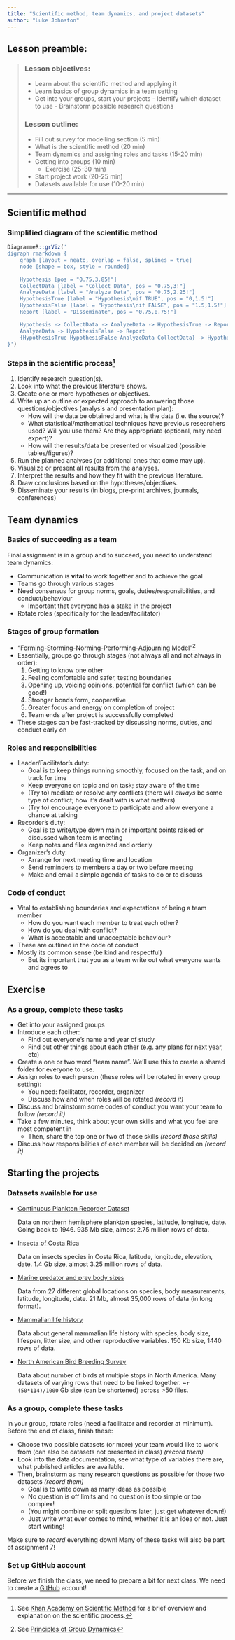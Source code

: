 ```yaml
---
title: "Scientific method, team dynamics, and project datasets"
author: "Luke Johnston"
---
```


## Lesson preamble:

> ### Lesson objectives:
> 
> - Learn about the scientific method and applying it
> - Learn basics of group dynamics in a team setting
> - Get into your groups, start your projects
>       - Identify which dataset to use
>       - Brainstorm possible research questions
>
> ### Lesson outline:
>
> - Fill out survey for modelling section (5 min)
> - What is the scientific method (20 min)
> - Team dynamics and assigning roles and tasks (15-20 min)
> - Getting into groups (10 min)
>     - Exercise (25-30 min)
> - Start project work (20-25 min)
> - Datasets available for use (10-20 min)

-----

## Scientific method

<!-- What is the scientific method? -->

### Simplified diagram of the scientific method

```r
DiagrammeR::grViz('
digraph rmarkdown {
    graph [layout = neato, overlap = false, splines = true]
    node [shape = box, style = rounded]

    Hypothesis [pos = "0.75,3.85!"]
    CollectData [label = "Collect Data", pos = "0.75,3!"]
    AnalyzeData [label = "Analyze Data", pos = "0.75,2.25!"]
    HypothesisTrue [label = "Hypothesis\nif TRUE", pos = "0,1.5!"]
    HypothesisFalse [label = "Hypothesis\nif FALSE", pos = "1.5,1.5!"]
    Report [label = "Disseminate", pos = "0.75,0.75!"]

    Hypothesis -> CollectData -> AnalyzeData -> HypothesisTrue -> Report
    AnalyzeData -> HypothesisFalse -> Report
    {HypothesisTrue HypothesisFalse AnalyzeData CollectData} -> Hypothesis
}')
```


### Steps in the scientific process[^sci_method]

1. Identify research question(s).
2. Look into what the previous literature shows.
3. Create one or more hypotheses or objectives.
4. Write up an outline or expected approach to answering those
questions/objectives (analysis and presentation plan):
    - How will the data be obtained and what is the data (i.e. the source)?
    - What statistical/mathematical techniques have previous researchers used?
    Will you use them? Are they appropriate (optional, may need expert)?
    - How will the results/data be presented or visualized (possible
    tables/figures)?
5. Run the planned analyses (or additional ones that come may up).
6. Visualize or present all results from the analyses.
7. Interpret the results and how they fit with the previous literature.
8. Draw conclusions based on the hypotheses/objectives.
9. Disseminate your results (in blogs, pre-print archives, journals, conferences)

[^sci_method]: See [Khan Academy on Scientific Method](https://www.khanacademy.org/science/biology/intro-to-biology/science-of-biology/a/the-science-of-biology) for a brief overview and explanation on the scientific process.

## Team dynamics

### Basics of succeeding as a team

Final assignment is in a group and to succeed, you need to understand team dynamics:

- Communication is **vital** to work together and to achieve the goal
- Teams go through various stages
- Need consensus for group norms, goals, duties/responsibilities, and conduct/behaviour
    - Important that everyone has a stake in the project
- Rotate roles (specifically for the leader/facilitator)

### Stages of group formation

- "Forming-Storming-Norming-Performing-Adjourning Model"[^group_forming]
- Essentially, groups go through stages (not always all and not always in order):
    1. Getting to know one other
    2. Feeling comfortable and safer, testing boundaries
    3. Opening up, voicing opinions, potential for conflict (which can be good!)
    4. Stronger bonds form, cooperative
    5. Greater focus and energy on completion of project
    6. Team ends after project is successfully completed
- These stages can be fast-tracked by discussing norms, duties, and conduct early on

[^group_forming]: See [Principles of Group Dynamics](https://open.lib.umn.edu/principlesmanagement/chapter/13-3-group-dynamics/) 

### Roles and responsibilities

- Leader/Facilitator's duty:
    - Goal is to keep things running smoothly, focused on the task, and on track for time
    - Keep everyone on topic and on task; stay aware of the time
    - (Try to) mediate or resolve any conflicts (there will *always* be some type of conflict; how it's dealt with is what matters)
    - (Try to) encourage everyone to participate and allow everyone a chance at talking
- Recorder's duty:
    - Goal is to write/type down main or important points raised or discussed when team is meeting
    - Keep notes and files organized and orderly
- Organizer's duty:
    - Arrange for next meeting time and location
    - Send reminders to members a day or two before meeting
    - Make and email a simple agenda of tasks to do or to discuss

### Code of conduct

- Vital to establishing boundaries and expectations of being a team member
    - How do you want each member to treat each other?
    - How do you deal with conflict?
    - What is acceptable and unacceptable behaviour?
- These are outlined in the code of conduct
- Mostly its common sense (be kind and respectful)
    - But its important that you as a team write out what everyone wants and agrees to

## Exercise

### As a group, complete these tasks

<!-- show assigned groups -->

- Get into your assigned groups
- Introduce each other:
    - Find out everyone's name and year of study
    - Find out other things about each other (e.g. any plans for next year, etc)
- Create a one or two word "team name". We'll use this to create a shared folder for everyone to use.
- Assign roles to each person (these roles will be rotated in every group setting):
    - You need: facilitator, recorder, organizer
    - Discuss how and when roles will be rotated *(record it)*
- Discuss and brainstorm some codes of conduct you want your team to follow *(record it)*
- Take a few minutes, think about your own skills and what you feel are most competent in
    - Then, share the top one or two of those skills *(record those skills)*
- Discuss how responsibilities of each member will be decided on *(record it)*

## Starting the projects

### Datasets available for use

- [Continuous Plankton Recorder Dataset](https://www.gbif.org/dataset/67c54f85-7910-4cbf-8de4-6f0b136a0e34)

    Data on northern hemisphere plankton species, latitude, longitude, date.
    Going back to 1946. 935 Mb size, almost 2.75 million rows of data.

- [Insecta of Costa Rica](https://www.gbif.org/dataset/3e9817c1-8302-4955-87e3-a408db0ea379)

    Data on insects species in Costa Rica, latitude, longitude, elevation, date.
    1.4 Gb size, almost 3.25 million rows of data.

- [Marine predator and prey body sizes](http://www.esapubs.org/archive/ecol/E089/051/default.htm#data)

    Data from 27 different global locations on species, body measurements,
    latitude, longitude, date. 21 Mb, almost 35,000 rows of data (in long
    format).

- [Mammalian life history](http://www.esapubs.org/archive/ecol/E084/093/default.htm)

    Data about general mammalian life history with species, body size, lifespan,
    litter size, and other reproductive variables. 150 Kb size, 1440 rows of
    data.

- [North American Bird Breeding Survey](https://www.pwrc.usgs.gov/BBS/?CFID=36951359&CFTOKEN=5135bf261f2f1478-471B9FA3-C648-BE26-7C2176ADADE30428)

    Data about number of birds at multiple stops in North America. Many datasets
    of varying rows that need to be linked together. ~`r (50*114)/1000` Gb size
    (can be shortened) across >50 files.

### As a group, complete these tasks

In your group, rotate roles (need a facilitator and recorder at minimum). Before
the end of class, finish these:

- Choose two possible datasets (or more) your team would like to work from (can also be
datasets not presented in class) *(record them)*
- Look into the data documentation, see what type of variables there are, what
published articles are available.
- Then, brainstorm as many research questions as possible for those two datasets
*(record them)*
    - Goal is to write down as many ideas as possible
    - No question is off limits and no question is too simple or too complex! 
    - (You might combine or split questions later, just get whatever down!)
    - Just write what ever comes to mind, whether it is an idea or not. Just start writing!

Make sure to *record* everything down! Many of these tasks will also be part of
assignment 7!

### Set up GitHub account

Before we finish the class, we need to prepare a bit for next class. We need to
create a [GitHub](https://github.com) account!
